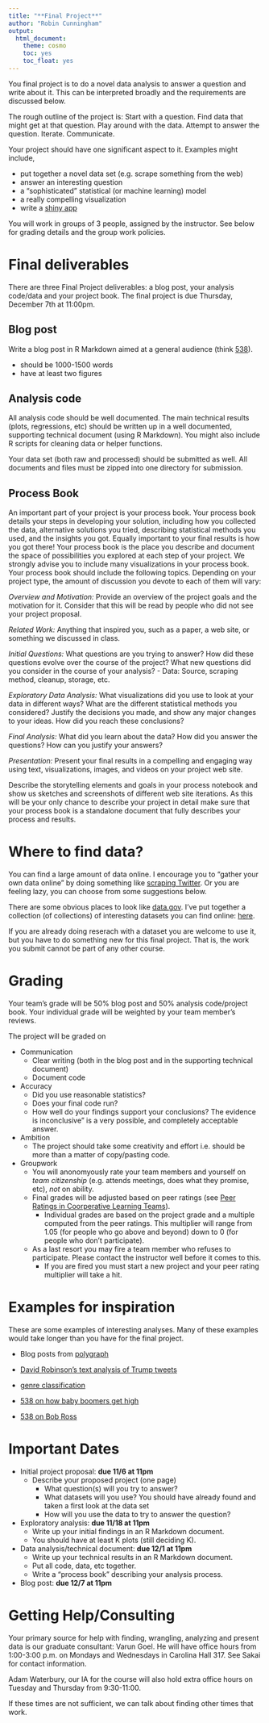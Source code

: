 ```yaml
---
title: "**Final Project**"
author: "Robin Cunningham"
output:
  html_document:
    theme: cosmo
    toc: yes
    toc_float: yes
---
```


You final project is to do a novel data analysis to answer a question and write about it. This can be interpreted broadly and the requirements are discussed below. 

The rough outline of the project is: Start with a question. Find data that might get at that question. Play around with the data. Attempt to answer the question. Iterate. Communicate.

Your project should have one significant aspect to it. Examples might include,

- put together a novel data set (e.g. scrape something from the web)
- answer an interesting question
- a "sophisticated" statistical (or machine learning) model
- a really compelling visualization
- write a [shiny app](https://shiny.rstudio.com/)

You will work in groups of 3 people, assigned by the instructor. See below for grading details and the group work policies.

# **Final deliverables**

There are three Final Project deliverables: a blog post, your analysis code/data and your project book. The final project is due Thursday, December 7th at 11:00pm.

## Blog post

Write a blog post in R Markdown aimed at a general audience (think [538](https://fivethirtyeight.com/)).

- should be 1000-1500 words
- have at least two figures

## Analysis code

All analysis code should be well documented. The main technical results (plots, regressions, etc) should be written up in a well documented, supporting technical document (using R Markdown). You might also include R scripts for cleaning data or helper functions.

Your data set (both raw and processed) should be submitted as well. All documents and files must be zipped into one directory for submission.

## Process Book

An important part of your project is your process book. Your process book details your steps in developing your solution, including how you collected the data, alternative solutions you tried, describing statistical methods you used, and the insights you got. Equally important to your final results is how you got there! Your process book is the place you describe and document the space of possibilities you explored at each step of your project. We strongly advise you to include many visualizations in your process book. Your process book should include the following topics. Depending on your project type, the amount of discussion you devote to each of them will vary:

*Overview and Motivation:* Provide an overview of the project goals and the motivation for it. Consider that this will be read by people who did not see your project proposal.

*Related Work:* Anything that inspired you, such as a paper, a web site, or something we discussed in class.

*Initial Questions:* What questions are you trying to answer? How did these questions evolve over the course of the project? What new questions did you consider in the course of your analysis? - Data: Source, scraping method, cleanup, storage, etc.

*Exploratory Data Analysis:* What visualizations did you use to look at your data in different ways? What are the different statistical methods you considered? Justify the decisions you made, and show any major changes to your ideas. How did you reach these conclusions?

*Final Analysis:* What did you learn about the data? How did you answer the questions? How can you justify your answers?

*Presentation:* Present your final results in a compelling and engaging way using text, visualizations, images, and videos on your project web site.

Describe the storytelling elements and goals in your process notebook and show us sketches and screenshots of different web site iterations. As this will be your only chance to describe your project in detail make sure that your process book is a standalone document that fully describes your process and results.

# **Where to find data?**

You can find a large amount of data online. I encourage you to "gather your own data online" by doing something like [scraping Twitter](http://varianceexplained.org/r/trump-tweets/). Or you are feeling lazy, you can choose from some suggestions below.

There are some obvious places to look like [data.gov](data.gov). I've put together a collection (of collections) of interesting datasets you can find online: [here](https://idc9.github.io/stor390/resources/dataset_collection.html). 

If you are already doing reserach with a dataset you are welcome to use it, but you have to do something new for this final project. That is, the work you submit cannot be part of any other course.


# **Grading**

Your team's grade will be 50% blog post and 50% analysis code/project book. Your individual grade will be weighted by your team member's reviews.

The project will be graded on

- Communication
    - Clear writing (both in the blog post and in the supporting technical document)
    - Document code
    
- Accuracy
    - Did you use reasonable statistics?
    - Does your final code run?
    - How well do your findings support your conclusions? The evidence is inconclusive" is a very possible, and completely acceptable answer. 

- Ambition
    - The project should take some creativity and effort i.e. should be more than a matter of copy/pasting code.    
    
- Groupwork
    - You will anonomyously rate your team members and yourself on *team citizenship* (e.g. attends meetings, does what they promise, etc), *not* on ability. 
    - Final grades will be adjusted based on peer ratings (see [Peer Ratings in Coorperative Learning Teams](http://www4.ncsu.edu/unity/lockers/users/f/felder/public/Papers/kaufman-asee.PDF)).
        - Individual grades are based on the project grade and a multiple computed from the peer ratings. This multiplier will range from 1.05 (for people who go above and beyond) down to 0 (for people who don't participate).
    - As a last resort you may fire a team member who refuses to participate. Please contact the instructor well before it comes to this.
        - If you are fired you must start a new project and your peer rating multiplier will take a hit.
        

# **Examples for inspiration**

These are some examples of interesting analyses. Many of these examples would take longer than you have for the final project.

- Blog posts from [polygraph](https://pudding.cool/)

- [David Robinson's text analysis of Trump tweets](http://varianceexplained.org/r/trump-tweets/)

- [genre classification](http://josh-jacobson.github.io/genre-classification/)

- [538 on how baby boomers get high](https://fivethirtyeight.com/datalab/how-baby-boomers-get-high/)

- [538 on Bob Ross](https://fivethirtyeight.com/features/a-statistical-analysis-of-the-work-of-bob-ross/)


# **Important Dates**

- Initial project proposal: **due 11/6 at 11pm**
    - Describe your proposed project (one page)
        - What question(s) will you try to answer?
        - What datasets will you use? You should have already found and taken a first look at the data set
        - How will you use the data to try to answer the question?

- Exploratory analysis: **due 11/18 at 11pm**
    - Write up your initial findings in an R Markdown document.
    - You should have at least K plots (still deciding K).

- Data analysis/technical document: **due 12/1 at 11pm**
    - Write up your technical results in an R Markdown document.
    - Put all code, data, etc together.
    - Write a "process book" describing your analysis process.

- Blog post: **due 12/7 at 11pm**

# **Getting Help/Consulting**

Your primary source for help with finding, wrangling, analyzing and present data is our graduate consultant: Varun Goel. He will have office hours from 1:00-3:00 p.m. on Mondays and Wednesdays in Carolina Hall 317. See Sakai for contact information.

Adam Waterbury, our IA for the course will also hold extra office hours on Tuesday and Thursday from 9:30-11:00. 

If these times are not sufficient, we can talk about finding other times that work.
